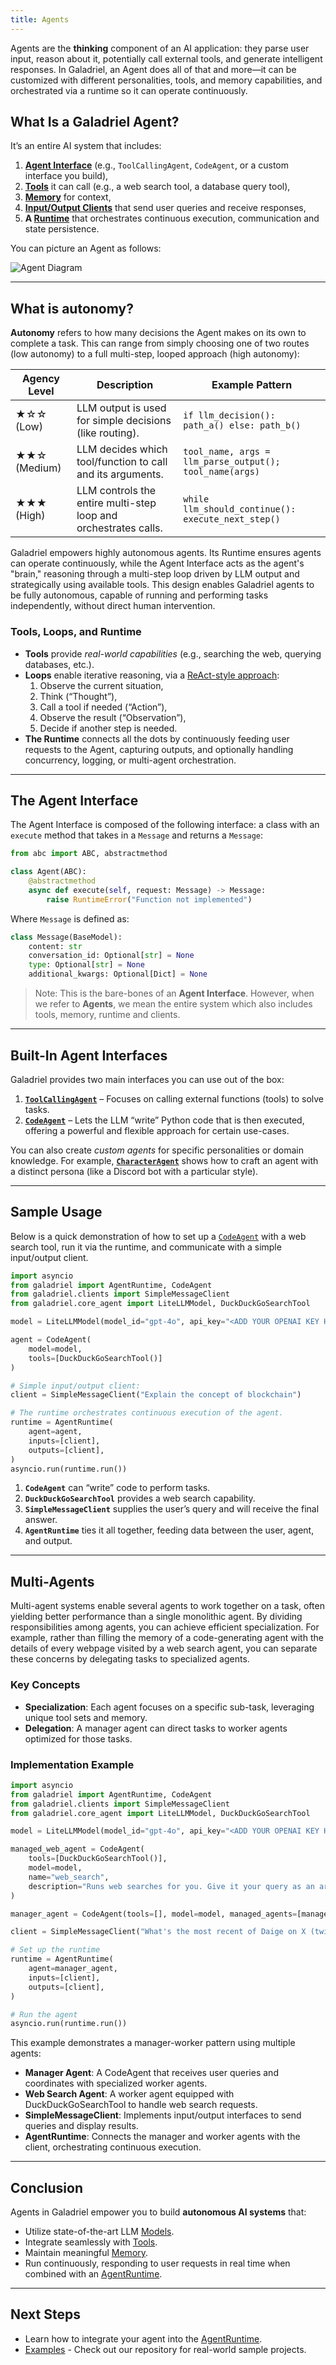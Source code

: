 ```yaml
---
title: Agents
---
```


Agents are the **thinking** component of an AI application: they parse user input, reason about it, potentially call external tools, and generate intelligent responses. In Galadriel, an Agent does all of that and more—it can be customized with different personalities, tools, and memory capabilities, and orchestrated via a runtime so it can operate continuously.

## What Is a Galadriel Agent?

It’s an entire AI system that includes:

1. [**Agent Interface**](/galadriel-network/tutorials/agents#the-agent-interface) (e.g., `ToolCallingAgent`, `CodeAgent`, or a custom interface you build),
2. [**Tools**](/galadriel-network/tutorials/tools) it can call (e.g., a web search tool, a database query tool),
3. [**Memory**](/galadriel-network/tutorials/memory) for context,
4. [**Input/Output Clients**](/galadriel-network/tutorials/clients) that send user queries and receive responses,
5. **A [Runtime](/galadriel-network/concepts/runtime)** that orchestrates continuous execution, communication and state persistence.

You can picture an Agent as follows:

<img src="/images/agent_2.jpg" alt="Agent Diagram" />

---

## What is autonomy?

**Autonomy** refers to how many decisions the Agent makes on its own to complete a task. This can range from simply choosing one of two routes (low autonomy) to a full multi-step, looped approach (high autonomy):

| Agency Level | Description | Example Pattern |
| --- | --- | --- |
| ★☆☆ (Low) | LLM output is used for simple decisions (like routing). | `if llm_decision(): path_a() else: path_b()` |
| ★★☆ (Medium) | LLM decides which tool/function to call and its arguments. | `tool_name, args = llm_parse_output(); tool_name(args)` |
| ★★★ (High) | LLM controls the entire multi-step loop and orchestrates calls. | `while llm_should_continue(): execute_next_step()` |

Galadriel empowers highly autonomous agents.  Its Runtime ensures agents can operate continuously, while the Agent Interface acts as the agent's "brain," reasoning through a multi-step loop driven by LLM output and strategically using available tools.  This design enables Galadriel agents to be fully autonomous, capable of running and performing tasks independently, without direct human intervention.

### Tools, Loops, and Runtime

- **Tools** provide *real-world capabilities* (e.g., searching the web, querying databases, etc.).
- **Loops** enable iterative reasoning, via a [ReAct-style approach](https://huggingface.co/papers/2210.03629):
    1. Observe the current situation,
    2. Think (“Thought”),
    3. Call a tool if needed (“Action”),
    4. Observe the result (“Observation”),
    5. Decide if another step is needed.
- **The Runtime** connects all the dots by continuously feeding user requests to the Agent, capturing outputs, and optionally handling concurrency, logging, or multi-agent orchestration.

---

## The Agent Interface

The Agent Interface is composed of the following interface: a class with an `execute` method that takes in a `Message` and returns a `Message`:

```python
from abc import ABC, abstractmethod

class Agent(ABC):
    @abstractmethod
    async def execute(self, request: Message) -> Message:
        raise RuntimeError("Function not implemented")
```

Where `Message` is defined as:

```python
class Message(BaseModel):
    content: str
    conversation_id: Optional[str] = None
    type: Optional[str] = None
    additional_kwargs: Optional[Dict] = None
```

> Note: This is the bare-bones of an **Agent Interface**. However, when we refer to **Agents**, we mean the entire system which also includes tools, memory, runtime and clients.
>

---

## Built-In Agent Interfaces

Galadriel provides two main interfaces you can use out of the box:

1. [**`ToolCallingAgent`**](/galadriel-network/reference/agents#toolcallingagent-class-reference) – Focuses on calling external functions (tools) to solve tasks.
2. [**`CodeAgent`**](/galadriel-network/reference/agents#codeagent-class-reference) – Lets the LLM “write” Python code that is then executed, offering a powerful and flexible approach for certain use-cases.

You can also create *custom agents* for specific personalities or domain knowledge. For example, [**`CharacterAgent`**](https://github.com/galadriel-ai/galadriel/tree/main/examples/discord) shows how to craft an agent with a distinct persona (like a Discord bot with a particular style).

---

## Sample Usage

Below is a quick demonstration of how to set up a [`CodeAgent`](/galadriel-network/reference/agents#codeagent-class-reference) with a web search tool, run it via the runtime, and communicate with a simple input/output client.

```python
import asyncio
from galadriel import AgentRuntime, CodeAgent
from galadriel.clients import SimpleMessageClient
from galadriel.core_agent import LiteLLMModel, DuckDuckGoSearchTool

model = LiteLLMModel(model_id="gpt-4o", api_key="<ADD YOUR OPENAI KEY HERE>")

agent = CodeAgent(
    model=model,
    tools=[DuckDuckGoSearchTool()]
)

# Simple input/output client:
client = SimpleMessageClient("Explain the concept of blockchain")

# The runtime orchestrates continuous execution of the agent.
runtime = AgentRuntime(
    agent=agent,
    inputs=[client],
    outputs=[client],
)
asyncio.run(runtime.run())
```

1. **`CodeAgent`** can “write” code to perform tasks.
2. **`DuckDuckGoSearchTool`** provides a web search capability.
3. **`SimpleMessageClient`** supplies the user’s query and will receive the final answer.
4. **`AgentRuntime`** ties it all together, feeding data between the user, agent, and output.

---

## Multi-Agents

Multi-agent systems enable several agents to work together on a task, often yielding better performance than a single monolithic agent. By dividing responsibilities among agents, you can achieve efficient specialization. For example, rather than filling the memory of a code-generating agent with the details of every webpage visited by a web search agent, you can separate these concerns by delegating tasks to specialized agents.

### Key Concepts

- **Specialization**: Each agent focuses on a specific sub-task, leveraging unique tool sets and memory.
- **Delegation**: A manager agent can direct tasks to worker agents optimized for those tasks.

### Implementation Example

```python
import asyncio
from galadriel import AgentRuntime, CodeAgent
from galadriel.clients import SimpleMessageClient
from galadriel.core_agent import LiteLLMModel, DuckDuckGoSearchTool

model = LiteLLMModel(model_id="gpt-4o", api_key="<ADD YOUR OPENAI KEY HERE>")

managed_web_agent = CodeAgent(
    tools=[DuckDuckGoSearchTool()],
    model=model,
    name="web_search",
    description="Runs web searches for you. Give it your query as an argument.",
)

manager_agent = CodeAgent(tools=[], model=model, managed_agents=[managed_web_agent])

client = SimpleMessageClient("What's the most recent of Daige on X (twitter)?")

# Set up the runtime
runtime = AgentRuntime(
    agent=manager_agent,
    inputs=[client],
    outputs=[client],
)

# Run the agent
asyncio.run(runtime.run())
```
This example demonstrates a manager-worker pattern using multiple agents:

- **Manager Agent**: A CodeAgent that receives user queries and coordinates with specialized worker agents.
- **Web Search Agent**: A worker agent equipped with DuckDuckGoSearchTool to handle web search requests.
- **SimpleMessageClient**: Implements input/output interfaces to send queries and display results.
- **AgentRuntime**: Connects the manager and worker agents with the client, orchestrating continuous execution.

---

## Conclusion

Agents in Galadriel empower you to build **autonomous AI systems** that:

- Utilize state-of-the-art LLM [Models](/galadriel-network/integrations/models).
- Integrate seamlessly with [Tools](/galadriel-network/integrations/tools).
- Maintain meaningful [Memory](/galadriel-network/tutorials/memory).
- Run continuously, responding to user requests in real time when combined with an [AgentRuntime](/galadriel-network/concepts/runtime).

---

## Next Steps

- Learn how to integrate your agent into the [AgentRuntime](/galadriel-network/concepts/runtime).
- [Examples](/galadriel-network/examples/examples) - Check out our repository for real-world sample projects.